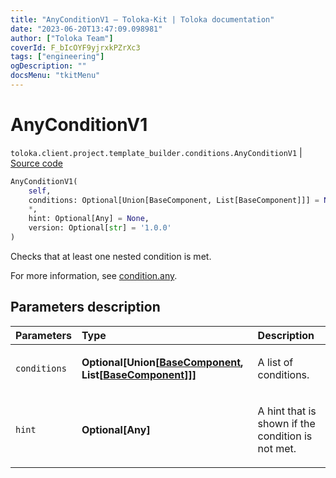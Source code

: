 ```yaml
---
title: "AnyConditionV1 — Toloka-Kit | Toloka documentation"
date: "2023-06-20T13:47:09.098981"
author: ["Toloka Team"]
coverId: F_bIcOYF9yjrxkPZrXc3
tags: ["engineering"]
ogDescription: ""
docsMenu: "tkitMenu"
---
```


# AnyConditionV1

`toloka.client.project.template_builder.conditions.AnyConditionV1` | [Source code](https://github.com/Toloka/toloka-kit/blob/v1.2.0/src/client/project/template_builder/conditions.py#L73)

```python
AnyConditionV1(
    self,
    conditions: Optional[Union[BaseComponent, List[BaseComponent]]] = None,
    *,
    hint: Optional[Any] = None,
    version: Optional[str] = '1.0.0'
)
```

Checks that at least one nested condition is met.

For more information, see [condition.any](/docs/template-builder/reference/condition.any).

## Parameters description

| Parameters | Type | Description |
| :----------| :----| :-----------|
`conditions`|**Optional\[Union\[[BaseComponent](/docs/toloka-kit/reference/toloka.client.project.template_builder.base.BaseComponent), List\[[BaseComponent](/docs/toloka-kit/reference/toloka.client.project.template_builder.base.BaseComponent)\]\]\]**|<p>A list of conditions.</p>
`hint`|**Optional\[Any\]**|<p>A hint that is shown if the condition is not met.</p>